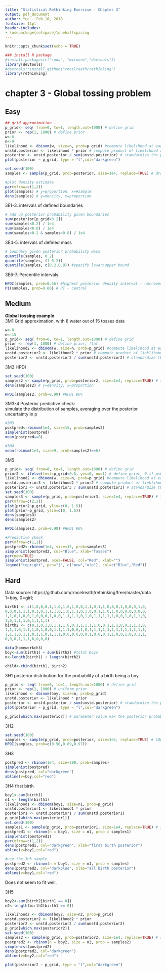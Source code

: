 ```yaml
---
title: "Statistical Rethinking Exercise - Chapter 3"
output: pdf_document
author: Yue - Feb.10, 2018
fontsize: 11pt
header-includes:
- \usepackage{setspace}\onehalfspacing
---
```


```r
knitr::opts_chunk$set(echo = TRUE)
```
```r
### install R package
#install.packages(c("coda", "mvtnorm","devtools"))
library(devtools)
#devtools::install_github("rmcelreath/rethinking")
library(rethinking)
```

# chapter 3 - Global tossing problem
## Easy  
```r
## grid approximation - 
p_grid<- seq( from=0, to=1, length.out=1000) # define grid
prior <- rep(1, 1000) # define prior
w<-6
n<-9
likelihood <- dbinom(w, size=n, prob=p_grid) #compute likelihood at each value in grid
unstd.posterior <- likelihood * prior # compute product of lieklihood and prior
posterior <- unstd.posterior / sum(unstd.posterior) # standardize the posterior
plot(posterior ~ p_grid, type = "l",col="darkgreen")

set.seed(100)
samples <- sample(p_grid, prob=posterior, size=1e4, replace=TRUE) # draw 10000 samples from vector (p_grid) with sample distribution = exact posterior density

#plot density estimate
par(mfrow=c(1,2))
plot(samples) # y=proportion, x=#sample
dens(samples) # y=density, x=proportion
```  
3E1-3. intervals of defined boundaries  
```r
# add up posterior probability given boundaries
sum(posterior[p_grid<0.2]) 
sum(samples<0.2) / 1e4
sum(samples<0.8) / 1e4
sum(samples>0.2 & samples<0.8) / 1e4
```  
3E4-5. intervals of defined mass  
```r
# boundary given posterior probability mass
quantile(samples, 0.2)
quantile(samples, (1-0.2))
quantile(samples, c(0.2,0.8)) #specify lower/upper bound
```
3E6-7. Percentile intervals  
```r
HPDI(samples, prob=0.66) #highest posterior density interval - narrowest
PI(samples, prob=0.66) # PI - central
```  

## Medium  
**Global tossing example**  
3M1 Grid approximation, with 8 water out of 15 tosses data   
```r
w<-8
n<-15
p_grid<- seq( from=0, to=1, length.out=1000) # define grid
prior <- rep(1, 1000) # define prior, flat
likelihood2 <- dbinom(w, size=n, prob=p_grid) #compute likelihood at each value in grid
unstd.posterior2 <- likelihood2 * prior # compute product of lieklihood and prior
posterior2 <- unstd.posterior2 / sum(unstd.posterior2) # standardize the posterior
```  
3M2 HPDI  
```r
set.seed(100)
samples2 <- sample(p_grid, prob=posterior2, size=1e4, replace=TRUE) # 10000 samples
dens(samples2) # y=density, x=proportion

HPDI(samples2, prob=0.90) #HPDI 90%
```  
3M3-4 Posterior predictive check:  
simulate the distribution of samples, averaging over the posterior uncertainty in p  
```r
#3M3
postpred<-rbinom(1e4, size=15, prob=samples2)
simplehist(postpred)
mean(postpred==8)

#3M4
mean(rbinom(1e4, size=9, prob=samples2)==6)
```  
3M5  
```r
p_grid<- seq( from=0, to=1, length.out=1000) # define grid
prior2 <- ifelse(test=p_grid<0.5, yes=0, no=1) # define prior, 0 if p<0.5, constant if p>=0.5
likelihood2 <- dbinom(w, size=n, prob=p_grid) #compute likelihood at each value in grid
unstd.posterior3 <- likelihood2 * prior2 # compute product of lieklihood and prior
posterior3 <- unstd.posterior3 / sum(unstd.posterior3) # standardize the posterior
set.seed(100)
samples3 <- sample(p_grid, prob=posterior3, size=1e4, replace=TRUE) # 10000 samples
par(mfrow=c(2,2))
plot(prior2~p_grid, ylim=c(0, 1.5))
plot(prior~p_grid, ylim=c(0, 1.5))
dens(samples3)
dens(samples2)

HPDI(samples3, prob=0.90) #HPDI 90%

#Predictive check
par(mfrow=c(1,1))
postpred2<-rbinom(1e4, size=15, prob=samples3)
simplehist(postpred2, col="Blue", xlab="Tosses")
par(new=TRUE)
simplehist(postpred, axes=FALSE, col="Red", xlab="")
legend("topright", pch="|", c("new","old"), col=c("Blue","Red"))
```  

## Hard  
Data source: https://github.com/rmcelreath/rethinking/tree/master/data  
1=boy, 0=girl;
```r
birth1 <- c(1,0,0,0,1,1,0,1,0,1,0,0,1,1,0,1,1,0,0,0,1,0,0,0,1,0,
0,0,0,1,1,1,0,1,0,1,1,1,0,1,0,1,1,0,1,0,0,1,1,0,1,0,0,0,0,0,0,0,
1,1,0,1,0,0,1,0,0,0,1,0,0,1,1,1,1,0,1,0,1,1,1,1,1,0,0,1,0,1,1,0,
1,0,1,1,1,0,1,1,1,1)
birth2 <- c(0,1,0,1,0,1,1,1,0,0,1,1,1,1,1,0,0,1,1,1,0,0,1,1,1,0,
1,1,1,0,1,1,1,0,1,0,0,1,1,1,1,0,0,1,0,1,1,1,1,1,1,1,1,1,1,1,1,1,
1,1,1,0,1,1,0,1,1,0,1,1,1,0,0,0,0,0,0,1,0,0,0,1,1,0,0,1,0,0,1,1,
0,0,0,1,1,1,0,0,0,0)

data(homeworkch3)
boy<-sum(birth1) + sum(birth2) #total boys
n<-length(birth1) + length(birth2)

child<-cbind(birth1, birth2)
```  

3H1 posterior distribution for the probability of a birth being a boy  
```r
p_grid <- seq( from=0, to=1, length.out=1000) # define grid
prior <- rep(1, 1000) # uniform prior
likelihood <- dbinom(boy, size=n, prob=p_grid) 
unstd.posterior <- likelihood * prior
posterior <- unstd.posterior / sum(unstd.posterior) # standardize the posterior
plot(posterior ~ p_grid, type = "l",col="darkgreen")

p_grid[which.max(posterior)] # parameter value max the posterior probability
```  

3H2  
```r
set.seed(100)
samples <- sample(p_grid, prob=posterior, size=1e4, replace=TRUE) # 10000 samples
HPDI(samples, prob=c(0.50,0.89,0.97)) 
```  

3H3  
```r
postpred <- rbinom(1e4, size=200, prob=samples)
simplehist(postpred)
dens(postpred, col="darkgreen")
abline(v=boy,col="red")
```

3H4 first birth  
```r
boy1<-sum(birth1)
n1 <- length(birth1)
likelihood1 <- dbinom(boy1, size=n1, prob=p_grid)
unstd.posterior1 <- likelihood1 * prior
posterior1 <- unstd.posterior1 / sum(unstd.posterior1) 
p_grid[which.max(posterior1)]
set.seed(100)
samples1 <- sample(p_grid, prob=posterior1, size=1e4, replace=TRUE) # 10000 samples
postpred1 <- rbinom(n = boy1, size = n1, prob = samples1)
simplehist(postpred1)
par(mfrow=c(1,2))
dens(postpred1, col="darkgreen", xlab="first birth posterior")
abline(v=boy1,col="red")

#use the 3H3 sample
postpred2 <- rbinom(n = boy1, size = n1, prob = samples)
dens(postpred2, col="darkblue", xlab="all birth posterior")
abline(v=boy1,col="red")

```  
Does not seem to fit well.  

3H5  
```r
boy2<-sum(birth2[birth1 == 0])
n2<-length(birth2[birth1 == 0])

likelihood2 <- dbinom(boy2, size=n2, prob=p_grid)
unstd.posterior2 <- likelihood2 * prior
posterior2 <- unstd.posterior2 / sum(unstd.posterior2) 
p_grid[which.max(posterior2)]
set.seed(100)
samples2 <- sample(p_grid, prob=posterior2, size=1e4, replace=TRUE) # 10000 samples
postpred2 <- rbinom(n = boy2, size = n2, prob = samples2)
simplehist(postpred2)
dens(postpred2, col="darkgreen")
abline(v=boy2,col="red")

plot(posterior2 ~ p_grid, type = "l",col="darkgreen")
```  
